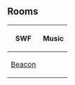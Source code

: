 ==Rooms==
{|class="wikitable" style="margin: 1em auto;"
!SWF!!Music
|-
|[[Media:ArtworkRoomsBeacon40.swf|Beacon]]||{{n/a}}
|}


{{Events}}